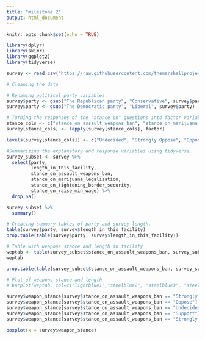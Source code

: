 ```yaml
---
title: "milestone 2"
output: html_document
---
```


```r
knitr::opts_chunk$set(echo = TRUE)

library(dplyr)
library(skimr)
library(ggplot2)
library(tidyverse)
```

```r
survey <- read.csv("https://raw.githubusercontent.com/themarshallproject/incarcerated_survey/master/data/incarcerated_survey_responses-marshallproject_slate-march_2019.csv")
```

```r
# Cleaning the data

# Renaming political party variables.
survey$party <- gsub("The Republican party", "Conservative", survey$party)
survey$party <- gsub("The Democratic party", "Liberal", survey$party)

# Turning the responses of the "stance on" questions into factor variables
stance_cols <- c("stance_on_assault_weapons_ban", "stance_on_marijuana_legalization", "stance_on_raise_min_wage", "stance_on_tightening_border_security")
survey[stance_cols] <- lapply(survey[stance_cols], factor)

levels(survey[stance_cols]) <- c("Undecided", "Strongly Oppose", "Oppose", "Support", "Strongly Support")
```

```r
#Summarizing the explanatory and response variables using tidyverse.
survey_subset <- survey %>%
  select(party, 
         length_in_this_facility,
         stance_on_assault_weapons_ban, 
         stance_on_marijuana_legalization, 
         stance_on_tightening_border_security, 
         stance_on_raise_min_wage) %>%
  drop_na()

survey_subset %>%
  summary()
```

```r
# Creating summary tables of party and survey length.
table(survey$party, survey$length_in_this_facility)
prop.table(table(survey$party, survey$length_in_this_facility))
```

```r
# Table with weapons stance and length in facility
weptab <- table(survey_subset$stance_on_assault_weapons_ban, survey_subset$length_in_this_facility)
weptab

prop.table(table(survey_subset$stance_on_assault_weapons_ban, survey_subset$length_in_this_facility))

# Plot of weapons stance and length
# barplot(weptab, col=c("lightblue1","steelblue2", "steelblue3", "steelblue4", "navy"), legend = rownames(weptab), beside=TRUE)
```

```r
survey$weapon_stance[survey$stance_on_assault_weapons_ban == "Strongly Oppose"] <- 0.25
survey$weapon_stance[survey$stance_on_assault_weapons_ban == "Oppose"] <- 0.25
survey$weapon_stance[survey$stance_on_assault_weapons_ban == "Undecided"] <- 0.5
survey$weapon_stance[survey$stance_on_assault_weapons_ban == "Support"] <- 0.75
survey$weapon_stance[survey$stance_on_assault_weapons_ban == "Strongly support"] <- 1
```

```r
boxplot(x = survey$weapon_stance)
```










